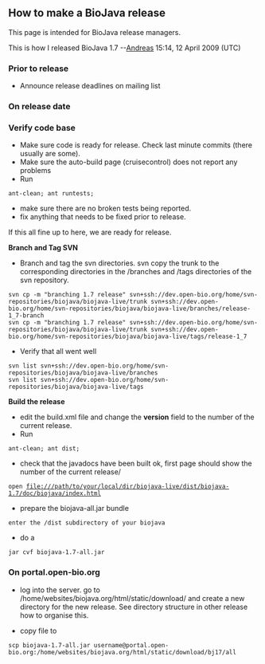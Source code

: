 ==How to make a BioJava release==

This page is intended for BioJava release managers.

This is how I released BioJava 1.7 --[[User:Andreas|Andreas]] 15:14, 12 April 2009 (UTC)

===Prior to release===
* Announce release deadlines on mailing list

===On release date===

=== Verify code base ===

* Make sure code is ready for release. Check last minute commits (there usually are some).
* Make sure the auto-build page (cruisecontrol) does not report any problems
* Run 
 ant-clean; ant runtests;
* make sure there are no broken tests being reported.
* fix anything that needs to be fixed prior to release.

If this all fine up to here, we are ready for release.

'''Branch and Tag SVN'''
* Branch and tag the svn directories. svn copy the trunk to the corresponding directories in the /branches and /tags directories of the svn repository.
 svn cp -m "branching 1.7 release" svn+ssh://dev.open-bio.org/home/svn-repositories/biojava/biojava-live/trunk svn+ssh://dev.open-bio.org/home/svn-repositories/biojava/biojava-live/branches/release-1_7-branch
 svn cp -m "branching 1.7 release" svn+ssh://dev.open-bio.org/home/svn-repositories/biojava/biojava-live/trunk svn+ssh://dev.open-bio.org/home/svn-repositories/biojava/biojava-live/tags/release-1_7
* Verify that all went well
 svn list svn+ssh://dev.open-bio.org/home/svn-repositories/biojava/biojava-live/branches
 svn list svn+ssh://dev.open-bio.org/home/svn-repositories/biojava/biojava-live/tags

'''Build the release'''
* edit the build.xml file and change the '''version''' field to the number of the current release.
* Run
 ant-clean; ant dist;
* check that the javadocs have been built ok, first page should show the number of the current release/
 open file:///path/to/your/local/dir/biojava-live/dist/biojava-1.7/doc/biojava/index.html
* prepare the biojava-all.jar bundle
 enter the /dist subdirectory of your biojava
* do a
 jar cvf biojava-1.7-all.jar

===On portal.open-bio.org ===
* log into the server. go to /home/websites/biojava.org/html/static/download/ and create a new directory for the new release. See directory structure in other release how to organise this.

* copy file to 
 scp biojava-1.7-all.jar username@portal.open-bio.org:/home/websites/biojava.org/html/static/download/bj17/all